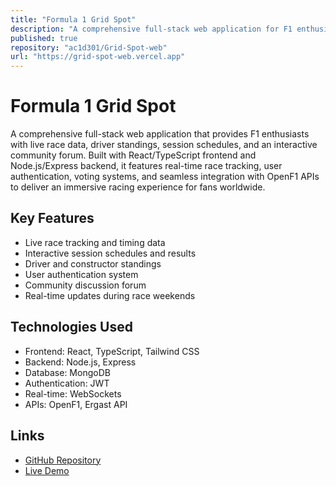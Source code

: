 ```yaml
---
title: "Formula 1 Grid Spot"
description: "A comprehensive full-stack web application for F1 enthusiasts with live race data, driver standings, and an interactive community forum."
published: true
repository: "ac1d301/Grid-Spot-web"
url: "https://grid-spot-web.vercel.app"
---
```


# Formula 1 Grid Spot

A comprehensive full-stack web application that provides F1 enthusiasts with live race data, driver standings, session schedules, and an interactive community forum. Built with React/TypeScript frontend and Node.js/Express backend, it features real-time race tracking, user authentication, voting systems, and seamless integration with OpenF1 APIs to deliver an immersive racing experience for fans worldwide.

## Key Features

- Live race tracking and timing data
- Interactive session schedules and results
- Driver and constructor standings
- User authentication system
- Community discussion forum
- Real-time updates during race weekends

## Technologies Used

- Frontend: React, TypeScript, Tailwind CSS
- Backend: Node.js, Express
- Database: MongoDB
- Authentication: JWT
- Real-time: WebSockets
- APIs: OpenF1, Ergast API

## Links

- [GitHub Repository](https://github.com/ac1d301/Grid-Spot-web)
- [Live Demo](https://grid-spot-web.vercel.app)
